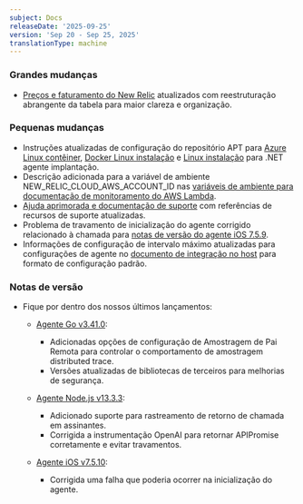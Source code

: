 ```yaml
---
subject: Docs
releaseDate: '2025-09-25'
version: 'Sep 20 - Sep 25, 2025'
translationType: machine
---
```


### Grandes mudanças

* [Preços e faturamento do New Relic](/docs/accounts/accounts-billing/new-relic-one-pricing-billing/new-relic-one-pricing-billing) atualizados com reestruturação abrangente da tabela para maior clareza e organização.

### Pequenas mudanças

* Instruções atualizadas de configuração do repositório APT para [Azure Linux contêiner](/install/dotnet/installation/azure-linux-container), [Docker Linux instalação](/install/dotnet/installation/dockerLinux) e [Linux instalação](/install/dotnet/installation/linuxInstall2) para .NET agente implantação.
* Descrição adicionada para a variável de ambiente NEW\_RELIC\_CLOUD\_AWS\_ACCOUNT\_ID nas [variáveis de ambiente para documentação de monitoramento do AWS Lambda](/docs/serverless-function-monitoring/aws-lambda-monitoring/instrument-lambda-function/env-variables-lambda).
* [Ajuda aprimorada e documentação de suporte](/docs/new-relic-solutions/solve-common-issues/find-help-get-support) com referências de recursos de suporte atualizadas.
* Problema de travamento de inicialização do agente corrigido relacionado à chamada para [notas de versão do agente iOS 7.5.9](/docs/release-notes/mobile-release-notes/ios-release-notes/ios-agent-759).
* Informações de configuração de intervalo máximo atualizadas para configurações de agente no [documento de integração no host](/docs/infrastructure/host-integrations/infrastructure-integrations-sdk/specifications/host-integrations-standard-configuration-format/#configure-how-the-agent-executes-your-integrations) para formato de configuração padrão.

### Notas de versão

* Fique por dentro dos nossos últimos lançamentos:

  * [Agente Go v3.41.0](/docs/release-notes/agent-release-notes/go-release-notes/go-agent-3-41-0):

    * Adicionadas opções de configuração de Amostragem de Pai Remota para controlar o comportamento de amostragem distributed trace.
    * Versões atualizadas de bibliotecas de terceiros para melhorias de segurança.

  * [Agente Node.js v13.3.3](/docs/release-notes/agent-release-notes/nodejs-release-notes/node-agent-13-3-3):

    * Adicionado suporte para rastreamento de retorno de chamada em assinantes.
    * Corrigida a instrumentação OpenAI para retornar APIPromise corretamente e evitar travamentos.

  * [Agente iOS v7.5.10](/docs/release-notes/mobile-release-notes/ios-release-notes/ios-agent-7510):

    * Corrigida uma falha que poderia ocorrer na inicialização do agente.